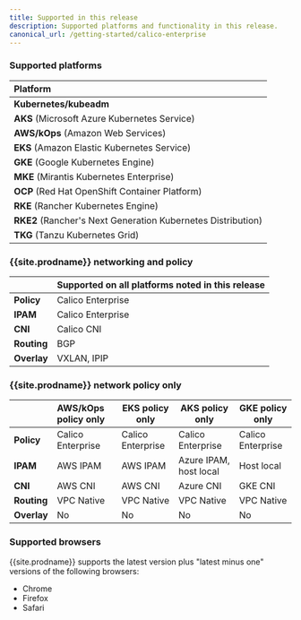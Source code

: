 ```yaml
---
title: Supported in this release
description: Supported platforms and functionality in this release.
canonical_url: /getting-started/calico-enterprise
---
```


### Supported platforms

| Platform                                                     |
| :----------------------------------------------------------- |
| **Kubernetes/kubeadm**                                       |
| **AKS** (Microsoft Azure Kubernetes Service)                 |
| **AWS/kOps** (Amazon Web Services)                           |
| **EKS** (Amazon Elastic Kubernetes Service)                  |
| **GKE** (Google Kubernetes Engine)                           |
| **MKE** (Mirantis Kubernetes Enterprise)                     |
| **OCP** (Red Hat OpenShift Container Platform)               |
| **RKE** (Rancher Kubernetes Engine)                          |
| **RKE2** (Rancher's Next Generation Kubernetes Distribution) | 
| **TKG** (Tanzu Kubernetes Grid)                              | 


### {{site.prodname}} networking and policy 

|             | Supported on all platforms noted in this release |
| :---------- | :----------------------------------------- |
| **Policy**  | Calico Enterprise                          |
| **IPAM**    | Calico Enterprise                          |
| **CNI**     | Calico CNI                                 |
| **Routing** | BGP                                        |
| **Overlay** | VXLAN, IPIP                                |


### {{site.prodname}} network policy only

|             | AWS/kOps policy only | EKS policy only   | AKS policy only        | GKE policy only   |
| :---------- | :------------------- | ----------------- | ---------------------- | ----------------- |
| **Policy**  | Calico Enterprise    | Calico Enterprise | Calico Enterprise      | Calico Enterprise |
| **IPAM**    | AWS IPAM             | AWS IPAM          | Azure IPAM, host local | Host local        |
| **CNI**     | AWS CNI              | AWS CNI           | Azure CNI              | GKE CNI           |
| **Routing** | VPC Native           | VPC Native        | VPC Native             | VPC Native        |
| **Overlay** | No                   | No                | No                     | No                |

### Supported browsers

{{site.prodname}} supports the latest version plus "latest minus one" versions of the following browsers:

- Chrome
- Firefox
- Safari
